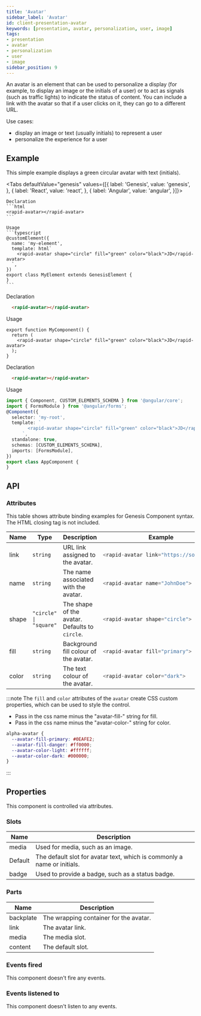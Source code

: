 ```yaml
---
title: 'Avatar'
sidebar_label: 'Avatar'
id: client-presentation-avatar
keywords: [presentation, avatar, personalization, user, image]
tags:
- presentation
- avatar
- personalization
- user
- image
sidebar_position: 9
---
```



An avatar is an element that can be used to personalize a display (for example, to display an image or the initials of a user) or to act as signals (such as traffic lights) to indicate the status of content. You can include a link with the avatar so that if a user clicks on it, they can go to a different URL.

Use cases:
* display an image or text (usually initials) to represent a user
* personalize the experience for a user

## Example
This simple example displays a green circular avatar with text (initials).

<AvatarDemo />

<Tabs defaultValue="genesis" values={[{ label: 'Genesis', value: 'genesis', }, { label: 'React', value: 'react', }, { label: 'Angular', value: 'angular', }]}>

  <TabItem value="genesis">

    Declaration
    ```html
    <rapid-avatar></rapid-avatar>
    ```

    Usage
    ```typescript
    @customElement({
      name: 'my-element',
      template: html`
        <rapid-avatar shape="circle" fill="green" color="black">JD</rapid-avatar>
      `,
    })
    export class MyElement extends GenesisElement {
    }
    ```

  </TabItem>
  <TabItem value="react">

  Declaration
  ```html
    <rapid-avatar></rapid-avatar>
  ```
  Usage
  ```tsx
  export function MyComponent() {
    return (
      <rapid-avatar shape="circle" fill="green" color="black">JD</rapid-avatar>
    );
  }
  ```
</TabItem>
  <TabItem value="angular">

  Declaration
  ```html
    <rapid-avatar></rapid-avatar>
  ```

  Usage
  ```typescript
  import { Component, CUSTOM_ELEMENTS_SCHEMA } from '@angular/core';
  import { FormsModule } from '@angular/forms';
  @Component({
    selector: 'my-root',
    template: `
          <rapid-avatar shape="circle" fill="green" color="black">JD</rapid-avatar>
        `,
    standalone: true,
    schemas: [CUSTOM_ELEMENTS_SCHEMA],
    imports: [FormsModule],
  })
  export class AppComponent {
  }
  ```
</TabItem>
</Tabs>

## API

### Attributes
This table shows attribute binding examples for Genesis Component syntax. The HTML closing tag is not included.

<table>
  <thead><tr><th>Name</th><th>Type</th><th>Description</th><th>Example</th></tr></thead>
  <tbody>
    <tr>
      <td>link</td>
      <td><code>string</code></td>
      <td>URL link assigned to the avatar.</td>
<td>

```typescript
<rapid-avatar link="https://someLink">
```

</td>
    </tr>
    <tr>
      <td>name</td>
      <td><code>string</code></td>
      <td>The name associated with the avatar.</td>
<td>

```typescript
<rapid-avatar name="JohnDoe">
```

</td>
    </tr>
    <tr>
      <td>shape</td>
      <td><code>"circle" | "square"</code></td>
      <td>The shape of the avatar. Defaults to <code>circle</code>.</td>
<td>

```typescript
<rapid-avatar shape="circle">
```

</td>
    </tr>
    <tr>
      <td>fill</td>
      <td><code>string</code></td>
      <td>Background fill colour of the avatar.</td>
<td>

```typescript
<rapid-avatar fill="primary">
```

</td>
    </tr>
    <tr>
      <td>color</td>
      <td><code>string</code></td>
      <td>The text colour of the avatar.</td>
<td>

```typescript
<rapid-avatar color="dark">
```

</td>
    </tr>
  </tbody>
</table>

:::note
  The `fill` and `color` attributes of the `avatar` create CSS custom properties, which can be used to style the control.

  - Pass in the css name minus the "avatar-fill-" string for fill.
  - Pass in the css name minus the "avatar-color-" string for color.

```css
alpha-avatar {
  --avatar-fill-primary: #0EAFE2;
  --avatar-fill-danger: #ff0000;
  --avatar-color-light: #ffffff;
  --avatar-color-dark: #000000;
}
```
:::

## Properties

This component is controlled via attributes.

### Slots

| Name | Description |
|---|---|
| media	| Used for media, such as an image. |
| Default |The default slot for avatar text, which is commonly a name or initials. |
| badge | Used to provide a badge, such as a status badge. |

### Parts

| Name | Description |
|---|---|
| backplate | The wrapping container for the avatar. |
| link | The avatar link. |
| media | The media slot. |
| content | The default slot. |

### Events fired

This component doesn't fire any events.

### Events listened to

This component doesn't listen to any events.
